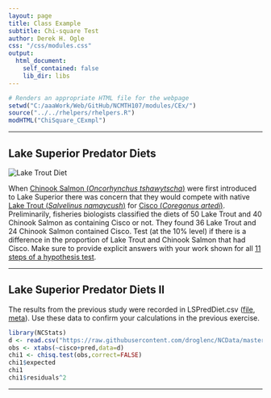 ```yaml
---
layout: page
title: Class Example
subtitle: Chi-square Test
author: Derek H. Ogle
css: "/css/modules.css"
output:
  html_document:
    self_contained: false
    lib_dir: libs
---
```


```r
# Renders an appropriate HTML file for the webpage
setwd("C:/aaaWork/Web/GitHub/NCMTH107/modules/CEx/")
source("../../rhelpers/rhelpers.R")
modHTML("ChiSquare_CExmpl")
```

----

## Lake Superior Predator Diets
<img src="http://derekogle.com/NCMTH107/modules/zimgs/BellyFull72.jpg" alt="Lake Trout Diet" class="img-right">

When [Chinook Salmon (*Oncorhynchus tshawytscha*)](http://www.michigan.gov/dnr/0,4570,7-153-10364_18958-45663--,00.html) were first introduced to Lake Superior there was concern that they would compete with native [Lake Trout (*Salvelinus namaycush*)](http://www.michigan.gov/dnr/0,4570,7-153-10364_18958-45670--,00.html) for [Cisco (*Coregonus artedi*)](http://www.michigan.gov/dnr/0,4570,7-153-10364_18958-45668--,00.html). Preliminarily, fisheries biologists classified the diets of 50 Lake Trout and 40 Chinook Salmon as containing Cisco or not. They found 36 Lake Trout and 24 Chinook Salmon contained Cisco. Test (at the 10% level) if there is a difference in the proportion of Lake Trout and Chinook Salmon that had Cisco. Make sure to provide explicit answers with your work shown for all [11 steps of a hypothesis test](../Hypothesis_Testing/11-steps.html).

----

## Lake Superior Predator Diets II

The results from the previous study were recorded in LSPredDiet.csv ([file](https://raw.githubusercontent.com/droglenc/NCData/master/LSPredDiet.csv), [meta](https://github.com/droglenc/NCData/blob/master/LSPredDiet_meta.txt)). Use these data to confirm your calculations in the previous exercise.

```r
library(NCStats)
d <- read.csv("https://raw.githubusercontent.com/droglenc/NCData/master/LSPredDiet.csv")
obs <- xtabs(~cisco+pred,data=d)
chi1 <- chisq.test(obs,correct=FALSE)
chi1$expected
chi1
chi1$residuals^2
```

----
